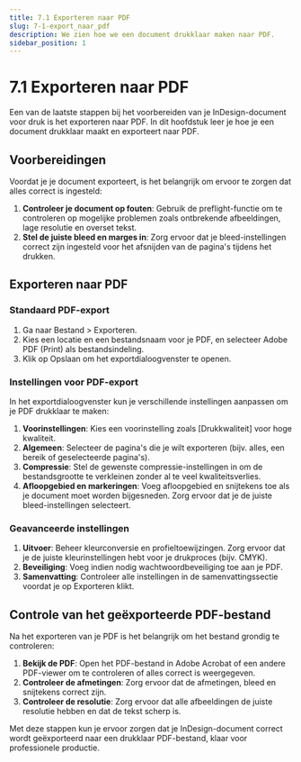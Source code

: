 ```yaml
---
title: 7.1 Exporteren naar PDF
slug: 7-1-export_naar_pdf
description: We zien hoe we een document drukklaar maken naar PDF.
sidebar_position: 1
---
```


# 7.1 Exporteren naar PDF

Een van de laatste stappen bij het voorbereiden van je InDesign-document voor druk is het exporteren naar PDF. In dit hoofdstuk leer je hoe je een document drukklaar maakt en exporteert naar PDF.

## Voorbereidingen

Voordat je je document exporteert, is het belangrijk om ervoor te zorgen dat alles correct is ingesteld:

1. **Controleer je document op fouten**: Gebruik de preflight-functie om te controleren op mogelijke problemen zoals ontbrekende afbeeldingen, lage resolutie en overset tekst.
2. **Stel de juiste bleed en marges in**: Zorg ervoor dat je bleed-instellingen correct zijn ingesteld voor het afsnijden van de pagina's tijdens het drukken.

## Exporteren naar PDF

### Standaard PDF-export

1. Ga naar <Highlight>Bestand</Highlight> > <Highlight>Exporteren</Highlight>.
2. Kies een locatie en een bestandsnaam voor je PDF, en selecteer <Highlight>Adobe PDF (Print)</Highlight> als bestandsindeling.
3. Klik op <Highlight>Opslaan</Highlight> om het exportdialoogvenster te openen.

<!-- ![PDF exporteren](img/export-pdf.jpg) -->

### Instellingen voor PDF-export

In het exportdialoogvenster kun je verschillende instellingen aanpassen om je PDF drukklaar te maken:

1. **Voorinstellingen**: Kies een voorinstelling zoals <Highlight>[Drukkwaliteit]</Highlight> voor hoge kwaliteit.
2. **Algemeen**: Selecteer de pagina's die je wilt exporteren (bijv. alles, een bereik of geselecteerde pagina's).
3. **Compressie**: Stel de gewenste compressie-instellingen in om de bestandsgrootte te verkleinen zonder al te veel kwaliteitsverlies.
4. **Afloopgebied en markeringen**: Voeg afloopgebied en snijtekens toe als je document moet worden bijgesneden. Zorg ervoor dat je de juiste bleed-instellingen selecteert.

<!-- ![PDF instellingen](img/pdf-settings.jpg) -->

### Geavanceerde instellingen

1. **Uitvoer**: Beheer kleurconversie en profieltoewijzingen. Zorg ervoor dat je de juiste kleurinstellingen hebt voor je drukproces (bijv. CMYK).
2. **Beveiliging**: Voeg indien nodig wachtwoordbeveiliging toe aan je PDF.
3. **Samenvatting**: Controleer alle instellingen in de samenvattingssectie voordat je op <Highlight>Exporteren</Highlight> klikt.

<!-- ![Geavanceerde instellingen](img/advanced-settings.jpg) -->

## Controle van het geëxporteerde PDF-bestand

Na het exporteren van je PDF is het belangrijk om het bestand grondig te controleren:

1. **Bekijk de PDF**: Open het PDF-bestand in Adobe Acrobat of een andere PDF-viewer om te controleren of alles correct is weergegeven.
2. **Controleer de afmetingen**: Zorg ervoor dat de afmetingen, bleed en snijtekens correct zijn.
3. **Controleer de resolutie**: Zorg ervoor dat alle afbeeldingen de juiste resolutie hebben en dat de tekst scherp is.

<!-- ![PDF controle](img/check-pdf.jpg) -->

Met deze stappen kun je ervoor zorgen dat je InDesign-document correct wordt geëxporteerd naar een drukklaar PDF-bestand, klaar voor professionele productie.

